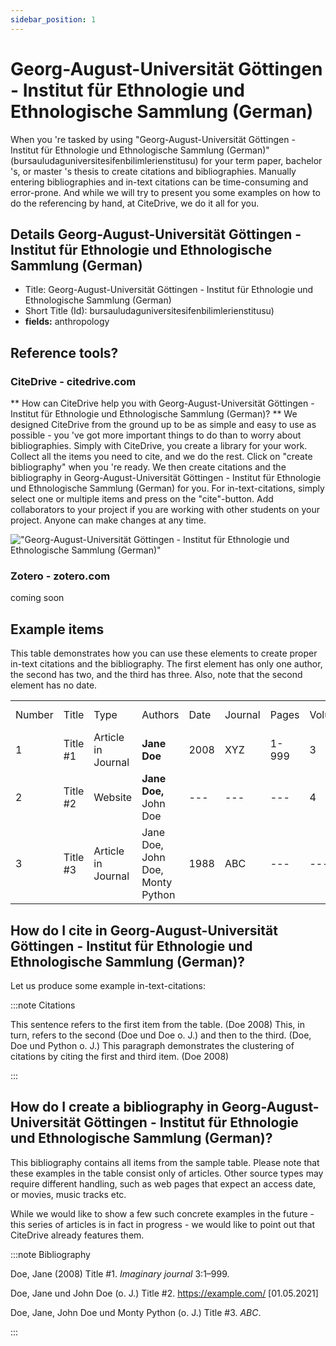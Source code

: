 ```yaml
---
sidebar_position: 1
---
```


# Georg-August-Universität Göttingen - Institut für Ethnologie und Ethnologische Sammlung (German)

When you 're tasked by using "Georg-August-Universität Göttingen - Institut für Ethnologie und Ethnologische Sammlung (German)" (bursauludaguniversitesifenbilimlerienstitusu) for your term paper, bachelor 's, or master 's thesis to create citations and bibliographies.
Manually entering bibliographies and in-text citations can be time-consuming and error-prone. And while we will try to present you some examples on how to do the referencing by hand, at CiteDrive, we do it all for you.

## Details  Georg-August-Universität Göttingen - Institut für Ethnologie und Ethnologische Sammlung (German)
* Title: Georg-August-Universität Göttingen - Institut für Ethnologie und Ethnologische Sammlung (German)
* Short Title (Id): bursauludaguniversitesifenbilimlerienstitusu)
* **fields:** anthropology

## Reference tools?
### CiteDrive - citedrive.com
** How can CiteDrive help you with Georg-August-Universität Göttingen - Institut für Ethnologie und Ethnologische Sammlung (German)? **
We designed CiteDrive from the ground up to be as simple and easy to use as possible - you 've got more important things to do than to worry about bibliographies. Simply with CiteDrive, you create a library for your work. Collect all the items you need to cite, and we do the rest. Click on "create bibliography" when you 're ready. We then create citations and the bibliography in Georg-August-Universität Göttingen - Institut für Ethnologie und Ethnologische Sammlung (German) for you. For in-text-citations, simply select one or multiple items and press on the "cite"-button. Add collaborators to your project if you are working with other students on your project. Anyone can make changes at any time.


!["Georg-August-Universität Göttingen - Institut für Ethnologie und Ethnologische Sammlung (German)"](images/georgaugustuniversitat-gottingen--institut-fur-ethnologie-und-ethnologische-sammlung-german.svg "Choose Georg-August-Universität Göttingen - Institut für Ethnologie und Ethnologische Sammlung (German) in the CiteDrive App")

### Zotero - zotero.com

coming soon

## Example items

This table demonstrates how you can use these elements to create proper in-text citations and the bibliography. The first element has only one author, the second has two, and the third has three. Also, note that the second element has no date.


<table>
  <tr>
   <td>Number
   </td>
   <td>Title
   </td>
   <td>Type
   </td>
   <td>Authors
   </td>
   <td>Date
   </td>
   <td>Journal
   </td>
   <td>Pages
   </td>
   <td>Volume
   </td>
   <td>Issue
   </td>
   <td>Access Date
   </td>
  </tr>
  <tr>
   <td>1
   </td>
   <td>Title #1
   </td>
   <td>Article in Journal
   </td>
   <td><strong>Jane Doe</strong>
   </td>
   <td>2008
   </td>
   <td>XYZ
   </td>
   <td>1-999
   </td>
   <td>3
   </td>
   <td>2
   </td>
   <td>--
   </td>
  </tr>
  <tr>
   <td>
2
   </td>
   <td>Title #2
   </td>
   <td>Website
   </td>
   <td><strong>Jane Doe, </strong>John Doe
   </td>
   <td>---
   </td>
   <td>---
   </td>
   <td>---
   </td>
   <td>4
   </td>
   <td>---
   </td>
   <td>2020-05-01
   </td>
  </tr>
  <tr>
   <td>3
   </td>
   <td>Title #3
   </td>
   <td>Article in Journal
   </td>
   <td>Jane Doe, John Doe, Monty Python
   </td>
   <td>1988
   </td>
   <td>ABC
   </td>
   <td>---
   </td>
   <td>---
   </td>
   <td>16
   </td>
   <td>---
   </td>
  </tr>
</table>



## How do I cite in  Georg-August-Universität Göttingen - Institut für Ethnologie und Ethnologische Sammlung (German)?

Let us produce some example in-text-citations:

:::note Citations


This sentence refers to the first item from the table. (Doe 2008) This, in turn, refers to the second (Doe und Doe o. J.)
and then to the third.  (Doe, Doe und Python o. J.)
This paragraph demonstrates the clustering of citations by citing the first and third item. (Doe 2008)

:::

## How do I create a bibliography in Georg-August-Universität Göttingen - Institut für Ethnologie und Ethnologische Sammlung (German)?

This bibliography contains all items from the sample table. Please note that these examples in the table consist only of articles. Other source types may require different handling, such as web pages that expect an access date, or movies, music tracks etc.

While we would like to show a few such concrete examples in the future - this series of articles is in fact in progress - we would like to point out that CiteDrive already features them.

:::note Bibliography

Doe, Jane (2008) Title #1. <i>Imaginary journal</i> 3:1–999.

Doe, Jane und John  Doe (o. J.) Title #2.  https://example.com/ [01.05.2021] 

Doe, Jane, John Doe und Monty Python (o. J.) Title #3. <i>ABC</i>.



:::


        